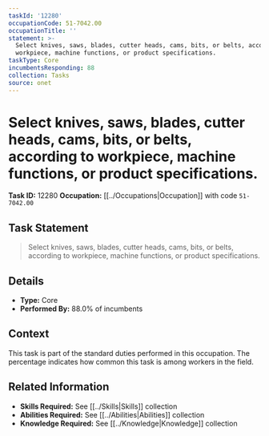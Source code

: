 ```yaml
---
taskId: '12280'
occupationCode: 51-7042.00
occupationTitle: ''
statement: >-
  Select knives, saws, blades, cutter heads, cams, bits, or belts, according to
  workpiece, machine functions, or product specifications.
taskType: Core
incumbentsResponding: 88
collection: Tasks
source: onet
---
```

# Select knives, saws, blades, cutter heads, cams, bits, or belts, according to workpiece, machine functions, or product specifications.

**Task ID:** 12280
**Occupation:** [[../Occupations|Occupation]] with code `51-7042.00`

## Task Statement

> Select knives, saws, blades, cutter heads, cams, bits, or belts, according to workpiece, machine functions, or product specifications.

## Details

- **Type:** Core
- **Performed By:** 88.0% of incumbents

## Context

This task is part of the standard duties performed in this occupation. The percentage indicates how common this task is among workers in the field.

## Related Information

- **Skills Required:** See [[../Skills|Skills]] collection
- **Abilities Required:** See [[../Abilities|Abilities]] collection
- **Knowledge Required:** See [[../Knowledge|Knowledge]] collection
